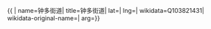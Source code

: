 {{ {{{1|PRC admin/showdata}}}|
name=钟多街道|
title=钟多街道|
lat=|
lng=|
wikidata=Q103821431|
wikidata-original-name=|
arg={{{arg|}}}}}